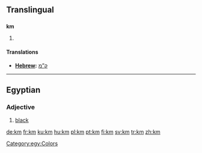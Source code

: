 {{also|.km|KM}}
==Translingual==

==={{abbreviation}}===
'''km'''

# {{SI-unit-abb2|kilo|meter|metre|[[length]]}}

====Translations====
* '''[[Hebrew]]: ''' [[ק”מ]]
----
==Egyptian==
===Adjective===
{{infl|egy|adjective|head=<hiero>km-m-D3</hiero>}}
# [[black]]

[[Category:egy:Colors]]

[[de:km]]
[[fr:km]]
[[ku:km]]
[[hu:km]]
[[pl:km]]
[[pt:km]]
[[fi:km]]
[[sv:km]]
[[tr:km]]
[[zh:km]]